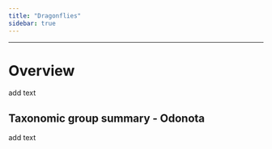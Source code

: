 ```yaml
---
title: "Dragonflies"
sidebar: true  
---
```


--------------

# Overview

add text

## Taxonomic group summary - Odonota

add text
